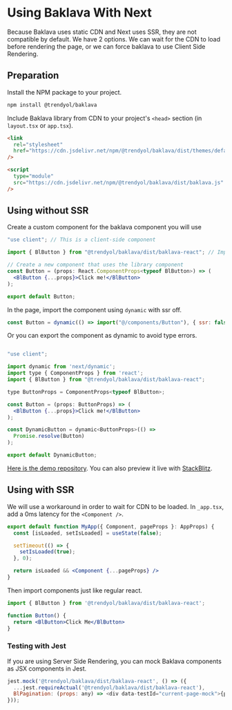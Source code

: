 
<Meta title="Frameworks/Next" />

# Using Baklava With Next

Because Baklava uses static CDN and Next uses SSR, they are not compatible by default. We have 2 options. We can wait for the CDN to load before rendering the page, or we can force baklava to use Client Side Rendering.

## Preparation

Install the NPM package to your project.

```bash
npm install @trendyol/baklava
```

Include Baklava library from CDN to your project's `<head>` section (in `layout.tsx` or `app.tsx`).

```html
<link
  rel="stylesheet"
  href="https://cdn.jsdelivr.net/npm/@trendyol/baklava/dist/themes/default.css"
/>

<script
  type="module"
  src="https://cdn.jsdelivr.net/npm/@trendyol/baklava/dist/baklava.js"
/>
```


## Using without SSR

Create a custom component for the baklava component you will use

```jsx
"use client"; // This is a client-side component

import { BlButton } from "@trendyol/baklava/dist/baklava-react"; // Import the component from the library

// Create a new component that uses the library component
const Button = (props: React.ComponentProps<typeof BlButton>) => (
  <BlButton {...props}>Click me!</BlButton>
);

export default Button;
```

In the page, import the component using `dynamic` with ssr off.

```jsx
const Button = dynamic(() => import("@/components/Button"), { ssr: false });
```

Or you can export the component as dynamic to avoid type errors.

```jsx

"use client";

import dynamic from 'next/dynamic';
import type { ComponentProps } from 'react';
import { BlButton } from "@trendyol/baklava/dist/baklava-react";

type ButtonProps = ComponentProps<typeof BlButton>;

const Button = (props: ButtonProps) => (
  <BlButton {...props}>Click me!</BlButton>
);

const DynamicButton = dynamic<ButtonProps>(() =>
  Promise.resolve(Button)
);

export default DynamicButton;
```

[Here is the demo repository](https://github.com/trendyol/baklava/tree/next/examples/next-app-router-ssr). You can also preview it live with [StackBlitz](https://stackblitz.com/github/trendyol/baklava/tree/next/examples/next-app-router-ssr).

## Using with SSR

We will use a workaround in order to wait for CDN to be loaded. In `_app.tsx`, add a 0ms latency for the `<Component />`.

```jsx
export default function MyApp({ Component, pageProps }: AppProps) {
  const [isLoaded, setIsLoaded] = useState(false);

  setTimeout(() => {
    setIsLoaded(true);
  }, 0);

  return isLoaded && <Component {...pageProps} />
}
```

Then import components just like regular react.

```jsx
import { BlButton } from '@trendyol/baklava/dist/baklava-react';

function Button() {
  return <BlButton>Click Me</BlButton>
}
```

### Testing with Jest

If you are using Server Side Rendering, you can mock Baklava components as JSX components in Jest.

```js
jest.mock('@trendyol/baklava/dist/baklava-react', () => ({
  ...jest.requireActual('@trendyol/baklava/dist/baklava-react'),
  BlPagination: (props: any) => <div data-testId="current-page-mock">{props['current-page']}</div>,
}));
```
